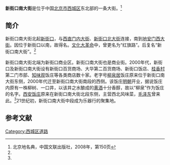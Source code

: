 {{Coord|39.93484|116.36669|type:landmark_region:CN-11_source:GoogleMaps|display=title}}
{{Infobox China Road
|路牌类型 = Beijing
|道路方向 = NS
|中文道路名称 = 新街口南大街
|道路名称拼音 = XINJIEKOU NANDAJIE
|图片 = Xinjiekou after summer solstice (20170622164624).jpg
|图片说明 = 新街口南大街北端
|道路属性 = 
|道路总长度 = 
|车速限制 = 
|行车线数量 = 
|所在地区 = [[北京市|北京市]][[西城区|西城区]]
|起点 = [[地安门西大街|地安门西大街]]
|终点 = [[新街口_(北京)|新街口]]
|路段主要建筑 =[[柳泉居|柳泉居]]<br>[[庆丰包子铺|庆丰包子铺]]总部
}}

'''新街口南大街'''是位于中国[[北京市|北京市]][[西城区|西城区]]东北部的一条大街。<ref name=bjdmd>北京地名典，中国文联出版社，2008年，第150页</ref>

==简介==
新街口南大街北起[[新街口_(北京)|新街口]]，与[[西直门内大街|西直门内大街]]、[[新街口北大街|新街口北大街]]连接，南到[[地安门西大街|地安门西大街]]。因位于新街口以南，故得名。[[文化大革命|文化大革命]]中，曾更名为“红旗路”。后复名“新街口南大街”。<ref name=bjdmd/>

新街口南大街北端为新街口商业区。新街口南大街也是商业街。2000年代，新街口及新街口南大街设有新街口百货商场、大华第二百货商场、新街口饭店、[[桂香村|桂香村]]第二门市部、[[知味观|知味观]]饭庄等各类商店数十家。老字号[[柳泉居|柳泉居]]饭庄原来位于新街口南大街东侧，2000年代迁至新街口南大街南段的西侧。该饭庄[[明朝|明朝]]开业，据说饭庄内原有一株柳树、一口井，以该井之水酿成的[[黄酒|黄酒]]十分香醇，故以“柳泉”作为饭庄的名字。[[西安饭庄|西安饭庄]]原来在新街口南大街北段东侧，主营西北风味菜，[[毛泽东|毛泽东]]曾来此。<ref name=bjdmd/>21世纪初，新街口南大街中段成为乐器行的聚集地。

== 参考文献 ==
{{reflist}}

{{宣武门大街}}
[[Category:西城区道路|Category:西城区道路]]